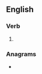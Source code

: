 ==English==

===Verb===
{{head|en|verb form}}

# {{present participle of|en|sauce|nocat=1}}

===Anagrams===
* {{anagrams|en|a=acginsu|Gaucins|causing}}